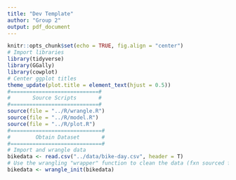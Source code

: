 ```yaml
---
title: "Dev Template"
author: "Group 2"
output: pdf_document
---
```


```r
knitr::opts_chunk$set(echo = TRUE, fig.align = "center")
# Import libraries
library(tidyverse)
library(GGally)
library(cowplot)
# Center ggplot titles
theme_update(plot.title = element_text(hjust = 0.5))
#============================#
#       Source Scripts       #
#============================#
source(file = "../R/wrangle.R")
source(file = "../R/model.R")
source(file = "../R/plot.R")
#=============================#
#        Obtain Dataset       #
#=============================#
# Import and wrangle data
bikedata <- read.csv("../data/bike-day.csv", header = T)
# Use the wrangling "wrapper" function to clean the data (fxn sourced from wrangle.R)
bikedata <- wrangle_init(bikedata)
```

```r

```

